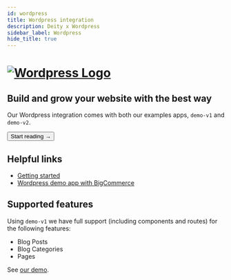 ```yaml
---
id: wordpress
title: Wordpress integration
description: Deity x Wordpress
sidebar_label: Wordpress
hide_title: true
---
```



<h1>
  <a
    href="https://wordpress.com/"
    rel="noreferrer noopener"
    target="_blank"
    aria-label="visit the Wordpress site"
    className="invert"
  >
    <img src="/img/docs/platform/wordpress-logo.svg" alt="Wordpress Logo" className="height80 pb10" />
  </a>
</h1>

<h2>Build and grow your website with the best way</h2>

Our Wordpress integration comes with both our examples apps, `demo-v1` and `demo-v2`.

<Button variant="contained" size="medium" href="/integrations/wordpress/getting-started">
  Start reading →
</Button>
<div className="mb60"></div>

## Helpful links

- [Getting started](/integrations/wordpress/getting-started)
- [Wordpress demo app with BigCommerce](https://v3demo2.deity.io/blog)

## Supported features

Using `demo-v1` we have full support (including components and routes) for the following features:

- Blog Posts
- Blog Categories
- Pages

See [our demo](https://v3demo2.deity.io/blog).
